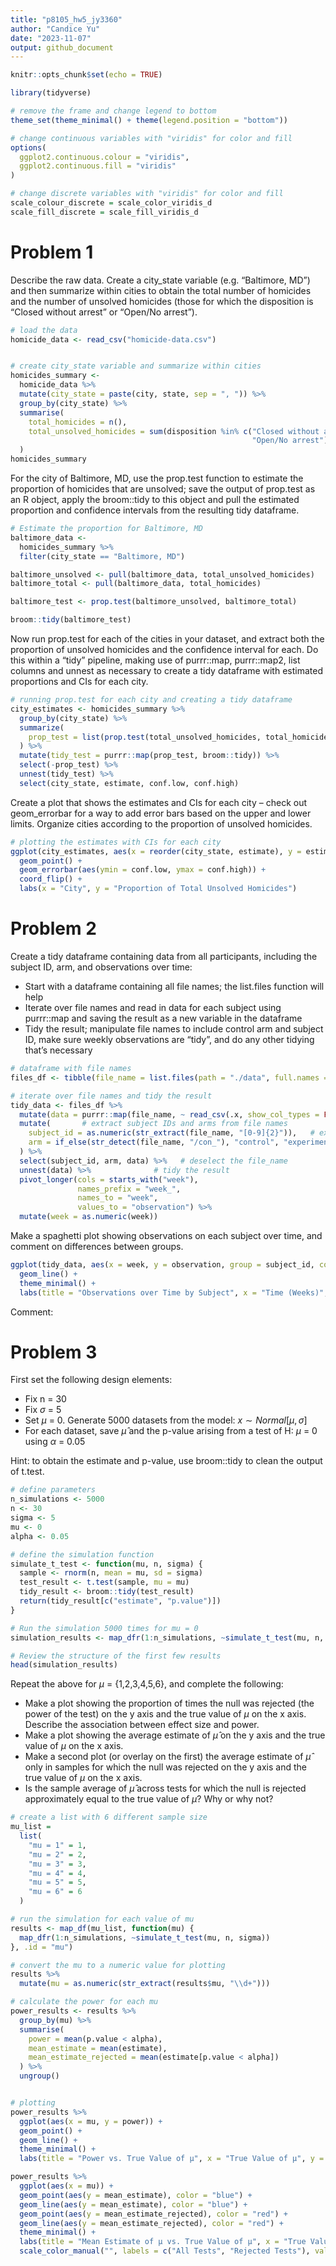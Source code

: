 ```yaml
---
title: "p8105_hw5_jy3360"
author: "Candice Yu"
date: "2023-11-07"
output: github_document
---
```


```r
knitr::opts_chunk$set(echo = TRUE)

library(tidyverse)

# remove the frame and change legend to bottom
theme_set(theme_minimal() + theme(legend.position = "bottom"))  

# change continuous variables with "viridis" for color and fill 
options(
  ggplot2.continuous.colour = "viridis",
  ggplot2.continuous.fill = "viridis"
)

# change discrete variables with "viridis" for color and fill 
scale_colour_discrete = scale_color_viridis_d
scale_fill_discrete = scale_fill_viridis_d
```

# Problem 1
Describe the raw data. Create a city_state variable (e.g. “Baltimore, MD”) and then summarize within cities to obtain the total number of homicides and the number of unsolved homicides (those for which the disposition is “Closed without arrest” or “Open/No arrest”).

```r
# load the data
homicide_data <- read_csv("homicide-data.csv")


# create city_state variable and summarize within cities
homicides_summary <- 
  homicide_data %>%
  mutate(city_state = paste(city, state, sep = ", ")) %>%
  group_by(city_state) %>%
  summarise(
    total_homicides = n(),
    total_unsolved_homicides = sum(disposition %in% c("Closed without arrest", 
                                                      "Open/No arrest"))
  )
homicides_summary

```

For the city of Baltimore, MD, use the prop.test function to estimate the proportion of homicides that are unsolved; save the output of prop.test as an R object, apply the broom::tidy to this object and pull the estimated proportion and confidence intervals from the resulting tidy dataframe.

```r

# Estimate the proportion for Baltimore, MD
baltimore_data <-
  homicides_summary %>%
  filter(city_state == "Baltimore, MD") 

baltimore_unsolved <- pull(baltimore_data, total_unsolved_homicides)
baltimore_total <- pull(baltimore_data, total_homicides)

baltimore_test <- prop.test(baltimore_unsolved, baltimore_total)

broom::tidy(baltimore_test)
```

Now run prop.test for each of the cities in your dataset, and extract both the proportion of unsolved homicides and the confidence interval for each. Do this within a “tidy” pipeline, making use of purrr::map, purrr::map2, list columns and unnest as necessary to create a tidy dataframe with estimated proportions and CIs for each city.

```r
# running prop.test for each city and creating a tidy dataframe
city_estimates <- homicides_summary %>%
  group_by(city_state) %>%
  summarize(
    prop_test = list(prop.test(total_unsolved_homicides, total_homicides))
  ) %>% 
  mutate(tidy_test = purrr::map(prop_test, broom::tidy)) %>%
  select(-prop_test) %>%
  unnest(tidy_test) %>%
  select(city_state, estimate, conf.low, conf.high) 
```

Create a plot that shows the estimates and CIs for each city – check out geom_errorbar for a way to add error bars based on the upper and lower limits. Organize cities according to the proportion of unsolved homicides.

```r
# plotting the estimates with CIs for each city
ggplot(city_estimates, aes(x = reorder(city_state, estimate), y = estimate)) +
  geom_point() +
  geom_errorbar(aes(ymin = conf.low, ymax = conf.high)) +
  coord_flip() +
  labs(x = "City", y = "Proportion of Total Unsolved Homicides")
```

# Problem 2

Create a tidy dataframe containing data from all participants, including the subject ID, arm, and observations over time:

- Start with a dataframe containing all file names; the list.files function will help
- Iterate over file names and read in data for each subject using purrr::map and saving the result as a new variable in the dataframe
- Tidy the result; manipulate file names to include control arm and subject ID, make sure weekly observations are “tidy”, and do any other tidying that’s necessary

```r
# dataframe with file names
files_df <- tibble(file_name = list.files(path = "./data", full.names = TRUE)) 

# iterate over file names and tidy the result
tidy_data <- files_df %>%
  mutate(data = purrr::map(file_name, ~ read_csv(.x, show_col_types = FALSE))) %>%  # iterate over file names and read in data
  mutate(       # extract subject IDs and arms from file names
    subject_id = as.numeric(str_extract(file_name, "[0-9]{2}")),   # extract all the 2-digits number 
    arm = if_else(str_detect(file_name, "/con_"), "control", "experimental")   # assign arms 
  ) %>%
  select(subject_id, arm, data) %>%   # deselect the file_name
  unnest(data) %>%              # tidy the result
  pivot_longer(cols = starts_with("week"), 
               names_prefix = "week_",
               names_to = "week", 
               values_to = "observation") %>%
  mutate(week = as.numeric(week))
```

Make a spaghetti plot showing observations on each subject over time, and comment on differences between groups.

```r
ggplot(tidy_data, aes(x = week, y = observation, group = subject_id, color = arm)) +
  geom_line() +
  theme_minimal() +
  labs(title = "Observations over Time by Subject", x = "Time (Weeks)", y = "Observation")


```
Comment: 



# Problem 3

First set the following design elements:

- Fix n = 30
- Fix $\sigma$ = 5
- Set $\mu$ = 0. Generate 5000 datasets from the model: $x ∼ Normal [\mu, \sigma]$
- For each dataset, save $\hat{\mu}$ and the p-value arising from a test of H: $\mu$ = 0 using $\alpha$ = 0.05

Hint: to obtain the estimate and p-value, use broom::tidy to clean the output of t.test.

```r
# define parameters
n_simulations <- 5000
n <- 30
sigma <- 5
mu <- 0
alpha <- 0.05

# define the simulation function
simulate_t_test <- function(mu, n, sigma) {
  sample <- rnorm(n, mean = mu, sd = sigma)
  test_result <- t.test(sample, mu = mu)
  tidy_result <- broom::tidy(test_result)
  return(tidy_result[c("estimate", "p.value")])
}

# Run the simulation 5000 times for mu = 0
simulation_results <- map_dfr(1:n_simulations, ~simulate_t_test(mu, n, sigma))

# Review the structure of the first few results
head(simulation_results)

```



Repeat the above for $\mu$ = {1,2,3,4,5,6}, and complete the following:

- Make a plot showing the proportion of times the null was rejected (the power of the test) on the y axis and the true value of $\mu$ on the x axis. Describe the association between effect size and power.
- Make a plot showing the average estimate of $\hat{\mu}$ on the y axis and the true value of $\mu$ on the x axis. 
- Make a second plot (or overlay on the first) the average estimate of $\hat{\mu}$ only in samples for which the null was rejected on the y axis and the true value of $\mu$ on the x axis. 
- Is the sample average of $\hat{\mu}$ across tests for which the null is rejected approximately equal to the true value of $\mu$? Why or why not?

```r
# create a list with 6 different sample size 
mu_list =
  list(
    "mu = 1" = 1,
    "mu = 2" = 2,
    "mu = 3" = 3,
    "mu = 4" = 4,
    "mu = 5" = 5,
    "mu = 6" = 6
  )

# run the simulation for each value of mu
results <- map_df(mu_list, function(mu) {
  map_dfr(1:n_simulations, ~simulate_t_test(mu, n, sigma))
}, .id = "mu")

# convert the mu to a numeric value for plotting
results %>%
  mutate(mu = as.numeric(str_extract(results$mu, "\\d+")))

# calculate the power for each mu
power_results <- results %>%
  group_by(mu) %>%
  summarise(
    power = mean(p.value < alpha),
    mean_estimate = mean(estimate),
    mean_estimate_rejected = mean(estimate[p.value < alpha])
  ) %>%
  ungroup()


# plotting
power_results %>%
  ggplot(aes(x = mu, y = power)) +
  geom_point() +
  geom_line() +
  theme_minimal() +
  labs(title = "Power vs. True Value of µ", x = "True Value of µ", y = "Power")

power_results %>%
  ggplot(aes(x = mu)) +
  geom_point(aes(y = mean_estimate), color = "blue") +
  geom_line(aes(y = mean_estimate), color = "blue") +
  geom_point(aes(y = mean_estimate_rejected), color = "red") +
  geom_line(aes(y = mean_estimate_rejected), color = "red") +
  theme_minimal() +
  labs(title = "Mean Estimate of µ vs. True Value of µ", x = "True Value of µ", y = "Mean Estimate of µ") +
  scale_color_manual("", labels = c("All Tests", "Rejected Tests"), values = c("blue", "red"))

```



